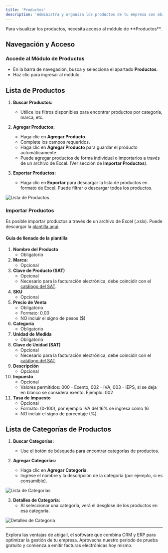 ```yaml
---
title: 'Productos'
description: 'Administra y organiza los productos de tu empresa con abigail.'
---
```


<Warning>
Para visualizar los productos, necesita acceso al módulo de **Productos**.
</Warning>

## Navegación y Acceso

### Accede al Módulo de Productos
   - En la barra de navegación, busca y selecciona el apartado **Productos**.
   - Haz clic para ingresar al módulo.

## Lista de Productos

1. **Buscar Productos:**
   - Utilice los filtros disponibles para encontrar productos por categoría, marca, etc.

2. **Agregar Productos:**
   - Haga clic en **Agregar Producto**.
   - Complete los campos requeridos.
   - Haga clic en **Agregar Producto** para guardar el producto automáticamente.
   - Puede agregar productos de forma individual o importarlos a través de un archivo de Excel. (Ver sección de **Importar Productos**).

3. **Exportar Productos:**
   - Haga clic en **Exportar** para descargar la lista de productos en formato de Excel. Puede filtrar o descargar todos los productos.

<Frame>
   <img
      className="block"
      src="/images/products-list-es.png"
      alt="Lista de Productos"
   />
</Frame>

### Importar Productos

Es posible importar productos a través de un archivo de Excel (.xslx). Puede descargar la [plantilla aqui](https://shorturl.at/mpHxZ).

#### Guía de llenado de la plantilla

1. **Nombre del Producto**
   - Obligatorio
2. **Marca:**
   - Opcional
3. **Clave de Producto (SAT)**
   - Opcional
   - Necesario para la facturación electrónica, debe coincidir con el [catálogo del SAT](http://pys.sat.gob.mx/PyS/catPyS.aspx).
4. **SKU**
   - Opcional
5. **Precio de Venta**
   - Obligatorio
   - Formato: 0.00
   - NO incluir el signo de pesos ($)
6. **Categoría**
   - Obligatorio
7. **Unidad de Medida**
   - Obligatorio
8. **Clave de Unidad (SAT)**
   - Opcional
   - Necesario para la facturación electrónica, debe coincidir con el [catálogo del SAT](http://pys.sat.gob.mx/PyS/catUnidades.aspx).
9. **Descripción**
   - Opcional
10. **Impuesto**
      - Opcional
      - Valores permitidos: 000 - Exento, 002 - IVA, 003 - IEPS, si se deja en blanco se considera exento. Ejemplo: 002
11. **Tasa de Impuesto**
      - Opcional
      - Formato: (0-100), por ejemplo IVA del 16% se ingresa como 16
      - NO incluir el signo de porcentaje (%)

## Lista de Categorías de Productos

1. **Buscar Categorías:**
   - Use el botón de búsqueda para encontrar categorías de productos.

2. **Agregar Categorías:**
   - Haga clic en **Agregar Categoría**.
   - Ingrese el nombre y la descripción de la categoría (por ejemplo, si es consumible).

<Frame>
   <img
     className="block"
     src="/images/categories-list-es.png"
     alt="Lista de Categorías"
   />
</Frame>

3. **Detalles de Categoría:**
   - Al seleccionar una categoría, verá el desglose de los productos en esa categoría.

<Frame>
   <img
     className="block"
     src="/images/categories-details-es.png"
     alt="Detalles de Categoría"
   />
</Frame>

---

<Card title="Comienza tu prueba gratis hoy y comienza a facturar con abigail" icon="rocket" href="https://www.abigail.mx/planes">
  Explora las ventajas de abigail, el software que combina CRM y ERP para optimizar la gestión de tu empresa. Aprovecha nuestro periodo de prueba gratuito y comienza a emitir facturas electrónicas hoy mismo.
</Card>